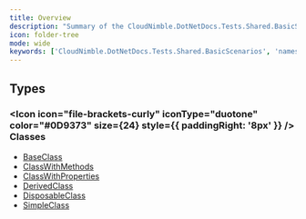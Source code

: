 ```yaml
---
title: Overview
description: "Summary of the CloudNimble.DotNetDocs.Tests.Shared.BasicScenarios Namespace"
icon: folder-tree
mode: wide
keywords: ['CloudNimble.DotNetDocs.Tests.Shared.BasicScenarios', 'namespace', 'BaseClass', 'ClassWithMethods', 'ClassWithProperties', 'DerivedClass', 'DisposableClass', 'SimpleClass']
---
```


## Types

### <Icon icon="file-brackets-curly" iconType="duotone" color="#0D9373" size={24} style={{ paddingRight: '8px' }} /> Classes

- [BaseClass](BaseClass.mdx)
- [ClassWithMethods](ClassWithMethods.mdx)
- [ClassWithProperties](ClassWithProperties.mdx)
- [DerivedClass](DerivedClass.mdx)
- [DisposableClass](DisposableClass.mdx)
- [SimpleClass](SimpleClass.mdx)

